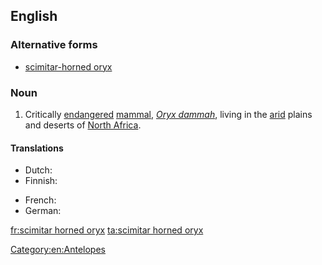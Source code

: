 ==English==

===Alternative forms===
* [[scimitar-horned oryx]]

===Noun===
{{en-noun|head=[[scimitar]] [[horned]] [[oryx]]|scimitar horned oryx|scimitar horned oryxes}}

# Critically [[endangered]] [[mammal]], ''[[Oryx dammah]]'', living in the [[arid]] plains and deserts of [[North Africa]].

====Translations====
{{trans-top|''Oryx dammah''}}
* Dutch: {{t|nl|sabelantilope|m}}
* Finnish: {{t|fi|sapelibeisa}}
{{trans-mid}}
* French: {{t+|fr|oryx algazelle|m}}
* German: {{t|de|sabelantilope}}
{{trans-bottom}}

[[Category:en:Antelopes]]

[[fr:scimitar horned oryx]]
[[ta:scimitar horned oryx]]